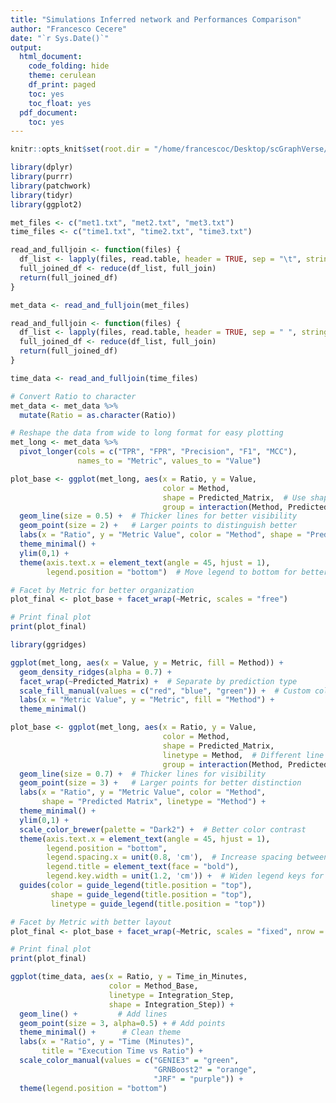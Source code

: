 ```yaml
---
title: "Simulations Inferred network and Performances Comparison"
author: "Francesco Cecere"
date: "`r Sys.Date()`"
output:
  html_document:
    code_folding: hide
    theme: cerulean
    df_print: paged
    toc: yes
    toc_float: yes
  pdf_document:
    toc: yes
---
```


```r
knitr::opts_knit$set(root.dir = "/home/francescoc/Desktop/scGraphVerse/data/",message=FALSE, warning=FALSE)
```

```r
library(dplyr)
library(purrr)
library(patchwork)
library(tidyr)
library(ggplot2)
```


```r
met_files <- c("met1.txt", "met2.txt", "met3.txt")
time_files <- c("time1.txt", "time2.txt", "time3.txt")

read_and_fulljoin <- function(files) {
  df_list <- lapply(files, read.table, header = TRUE, sep = "\t", stringsAsFactors = FALSE)
  full_joined_df <- reduce(df_list, full_join)  
  return(full_joined_df)
}

met_data <- read_and_fulljoin(met_files)

read_and_fulljoin <- function(files) {
  df_list <- lapply(files, read.table, header = TRUE, sep = " ", stringsAsFactors = FALSE)
  full_joined_df <- reduce(df_list, full_join)  
  return(full_joined_df)
}

time_data <- read_and_fulljoin(time_files)

```


```r
# Convert Ratio to character
met_data <- met_data %>%
  mutate(Ratio = as.character(Ratio))

# Reshape the data from wide to long format for easy plotting
met_long <- met_data %>%
  pivot_longer(cols = c("TPR", "FPR", "Precision", "F1", "MCC"), 
               names_to = "Metric", values_to = "Value")

plot_base <- ggplot(met_long, aes(x = Ratio, y = Value, 
                                  color = Method, 
                                  shape = Predicted_Matrix,  # Use shape instead of linetype
                                  group = interaction(Method, Predicted_Matrix))) +
  geom_line(size = 0.5) +  # Thicker lines for better visibility
  geom_point(size = 2) +   # Larger points to distinguish better
  labs(x = "Ratio", y = "Metric Value", color = "Method", shape = "Predicted Matrix") +
  theme_minimal() +
  ylim(0,1) +
  theme(axis.text.x = element_text(angle = 45, hjust = 1),
        legend.position = "bottom")  # Move legend to bottom for better visibility

# Facet by Metric for better organization
plot_final <- plot_base + facet_wrap(~Metric, scales = "free")

# Print final plot
print(plot_final)
```

```r
library(ggridges)

ggplot(met_long, aes(x = Value, y = Metric, fill = Method)) +
  geom_density_ridges(alpha = 0.7) +  
  facet_wrap(~Predicted_Matrix) +  # Separate by prediction type
  scale_fill_manual(values = c("red", "blue", "green")) +  # Custom colors
  labs(x = "Metric Value", y = "Metric", fill = "Method") +
  theme_minimal()
```


```r
plot_base <- ggplot(met_long, aes(x = Ratio, y = Value, 
                                  color = Method, 
                                  shape = Predicted_Matrix,
                                  linetype = Method,  # Different line types for methods
                                  group = interaction(Method, Predicted_Matrix))) +
  geom_line(size = 0.7) +  # Thicker lines for visibility
  geom_point(size = 3) +   # Larger points for better distinction
  labs(x = "Ratio", y = "Metric Value", color = "Method", 
       shape = "Predicted Matrix", linetype = "Method") +
  theme_minimal() +
  ylim(0,1) +
  scale_color_brewer(palette = "Dark2") +  # Better color contrast
  theme(axis.text.x = element_text(angle = 45, hjust = 1),
        legend.position = "bottom",
        legend.spacing.x = unit(0.8, 'cm'),  # Increase spacing between legend items
        legend.title = element_text(face = "bold"),
        legend.key.width = unit(1.2, 'cm')) +  # Widen legend keys for clarity
  guides(color = guide_legend(title.position = "top"),
         shape = guide_legend(title.position = "top"),
         linetype = guide_legend(title.position = "top"))

# Facet by Metric with better layout
plot_final <- plot_base + facet_wrap(~Metric, scales = "fixed", nrow = 2)

# Print final plot
print(plot_final)
```

```r
ggplot(time_data, aes(x = Ratio, y = Time_in_Minutes, 
                      color = Method_Base, 
                      linetype = Integration_Step, 
                      shape = Integration_Step)) +
  geom_line() +         # Add lines
  geom_point(size = 3, alpha=0.5) + # Add points
  theme_minimal() +      # Clean theme
  labs(x = "Ratio", y = "Time (Minutes)", 
       title = "Execution Time vs Ratio") +
  scale_color_manual(values = c("GENIE3" = "green", 
                                "GRNBoost2" = "orange", 
                                "JRF" = "purple")) + 
  theme(legend.position = "bottom")

```

